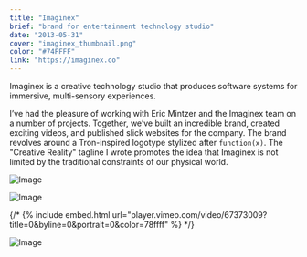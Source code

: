 ```yaml
---
title: "Imaginex"
brief: "brand for entertainment technology studio"
date: "2013-05-31"
cover: "imaginex_thumbnail.png"
color: "#74FFFF"
link: "https://imaginex.co"
---
```


Imaginex is a creative technology studio that produces software systems for immersive, multi-sensory experiences.

I’ve had the pleasure of working with Eric Mintzer and the Imaginex team on a number of projects. Together, we’ve built an incredible brand, created exciting videos, and published slick websites for the company. The brand revolves around a Tron-inspired logotype stylized after `function(x)`. The "Creative Reality" tagline I wrote promotes the idea that Imaginex is not limited by the traditional constraints of our physical world.

![Image](@/images/projects/imaginex/imaginex_bumper.gif)

![Image](@/images/projects/imaginex/imaginex_pretty-lights.jpg)

{/* {% include embed.html url="player.vimeo.com/video/67373009?title=0&amp;byline=0&amp;portrait=0&amp;color=78ffff" %} */}

![Image](@/images/projects/imaginex/imaginex_web-display.png)
